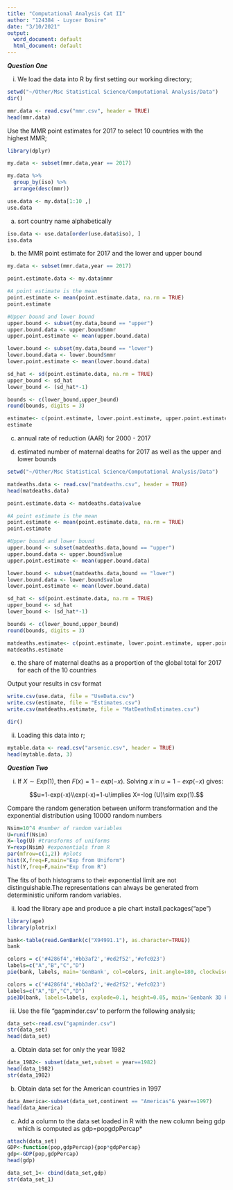 ---
title: "Computational Analysis Cat II"
author: "124384 - Luycer Bosire"
date: "3/10/2021"
output:
  word_document: default
  html_document: default
---

***Question One***

i. We load the data into R by first setting our working directory;

```{r, echo=TRUE}
setwd("~/Other/Msc Statistical Science/Computational Analysis/Data")
dir()

mmr.data <- read.csv("mmr.csv", header = TRUE)
head(mmr.data)

```

Use the MMR point estimates for 2017 to select 10 countries with the highest MMR;

```{r, echo=TRUE}
library(dplyr)

my.data <- subset(mmr.data,year == 2017)

my.data %>%
  group_by(iso) %>%
  arrange(desc(mmr))

use.data <- my.data[1:10 ,]
use.data
```
a. sort country name alphabetically

```{r, echo = TRUE}
iso.data <- use.data[order(use.data$iso), ]
iso.data
```

b. the MMR point estimate for 2017 and the lower and upper bound

```{r, echo = TRUE}

my.data <- subset(mmr.data,year == 2017)

point.estimate.data <- my.data$mmr

#A point estimate is the mean 
point.estimate <- mean(point.estimate.data, na.rm = TRUE)
point.estimate

#Upper bound and lower bound
upper.bound <- subset(my.data,bound == "upper")
upper.bound.data <- upper.bound$mmr
upper.point.estimate <- mean(upper.bound.data)

lower.bound <- subset(my.data,bound == "lower")
lower.bound.data <- lower.bound$mmr
lower.point.estimate <- mean(lower.bound.data)

sd_hat <- sd(point.estimate.data, na.rm = TRUE)
upper_bound <- sd_hat
lower_bound <- (sd_hat*-1)

bounds <- c(lower_bound,upper_bound)
round(bounds, digits = 3)

estimate<- c(point.estimate, lower.point.estimate, upper.point.estimate, bounds)
estimate
```

c. annual rate of reduction (AAR) for 2000 - 2017

d. estimated number of maternal deaths for 2017 as well as the upper and lower bounds
```{r, echo = TRUE}

setwd("~/Other/Msc Statistical Science/Computational Analysis/Data")

matdeaths.data <- read.csv("matdeaths.csv", header = TRUE)
head(matdeaths.data)

point.estimate.data <- matdeaths.data$value

#A point estimate is the mean 
point.estimate <- mean(point.estimate.data, na.rm = TRUE)
point.estimate

#Upper bound and lower bound
upper.bound <- subset(matdeaths.data,bound == "upper")
upper.bound.data <- upper.bound$value
upper.point.estimate <- mean(upper.bound.data)

lower.bound <- subset(matdeaths.data,bound == "lower")
lower.bound.data <- lower.bound$value
lower.point.estimate <- mean(lower.bound.data)

sd_hat <- sd(point.estimate.data, na.rm = TRUE)
upper_bound <- sd_hat
lower_bound <- (sd_hat*-1)

bounds <- c(lower_bound,upper_bound)
round(bounds, digits = 3)

matdeaths.estimate<- c(point.estimate, lower.point.estimate, upper.point.estimate, bounds)
matdeaths.estimate
```
e. the share of maternal deaths as a proportion of the global total for 2017 for each of the 10 countries

Output your results in csv format
```{r, echo=TRUE}
write.csv(use.data, file = "UseData.csv")
write.csv(estimate, file = "Estimates.csv")
write.csv(matdeaths.estimate, file = "MatDeathsEstimates.csv")

dir()
```

ii. Loading this data into r;
```{r, echo = TRUE}
mytable.data <- read.csv("arsenic.csv", header = TRUE)
head(mytable.data, 3)
```

***Question Two***

i. If $X \sim Exp(1),$ then $F(x)=1 - exp(-x).$ Solving $x$ in $u=1 - exp(-x)$ gives:

$$u=1-exp(-x)\\exp(-x)=1-u\implies X=-log (U)\sim exp(1).$$

Compare the random generation between uniform transformation and the exponential distribution using 10000 random numbers
```{r, echo = TRUE}

Nsim=10^4 #number of random variables
U=runif(Nsim)
X=-log(U) #transforms of uniforms
Y=rexp(Nsim) #exponentials from R
par(mfrow=c(1,2)) #plots
hist(X,freq=F,main="Exp from Uniform")
hist(Y,freq=F,main="Exp from R")

```

The fits of both histograms to their exponential limit are not distinguishable.The representations can always be generated from deterministic uniform random variables.

ii. load the library ape and produce a pie chart
install.packages("ape")

```{r, echo = TRUE}

library(ape)
library(plotrix)

bank<-table(read.GenBank(c("X94991.1"), as.character=TRUE))
bank

colors = c('#4286f4','#bb3af2','#ed2f52','#efc023')
labels=c("A","B","C","D")
pie(bank, labels, main='GenBank', col=colors, init.angle=180, clockwise=TRUE)

colors = c('#4286f4','#bb3af2','#ed2f52','#efc023')
labels=c("A","B","C","D")
pie3D(bank, labels=labels, explode=0.1, height=0.05, main='Genbank 3D Piechart', col=colors)

```

iii. Use the file "gapminder.csv' to perform the following analysis;
```{r, echo=TRUE}
data_set<-read.csv("gapminder.csv")
str(data_set)
head(data_set)
```

a. Obtain data set for only the year 1982

```{r, echo=TRUE}
data_1982<- subset(data_set,subset = year==1982)
head(data_1982)
str(data_1982)
```
b. Obtain data set for the American countries in 1997

```{r, echo=TRUE}
data_America<-subset(data_set,continent == "Americas"& year==1997)
head(data_America)
```

c. Add a column to the data set loaded in R with the new column being gdp which is computed as gdp=popgdpPercap*

```{r, echo=TRUE}
attach(data_set)
GDP<-function(pop,gdpPercap){pop*gdpPercap}
gdp<-GDP(pop,gdpPercap)
head(gdp)

data_set_1<- cbind(data_set,gdp)
str(data_set_1)
```
